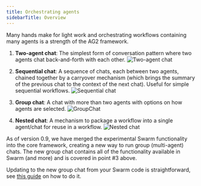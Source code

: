 ```yaml
---
title: Orchestrating agents
sidebarTitle: Overview
---
```


Many hands make for light work and orchestrating workflows containing many agents is a strength of the AG2 framework.

1. **Two-agent chat**: The simplest form of conversation pattern where two agents chat back-and-forth with each other.
![Two-agent chat](../assets/two_agent_chat.png)

2. **Sequential chat**: A sequence of chats, each between two agents, chained together by a carryover mechanism (which brings the summary of the previous chat to the context of the next chat). Useful for simple sequential workflows.
![Sequential chat](../assets/sequential_process.png)

3. **Group chat**: A chat with more than two agents with options on how agents are selected.
![GroupChat](../assets/group-chat.png)

4. **Nested chat**: A mechanism to package a workflow into a single agent/chat for reuse in a workflow.
![Nested chat](../assets/nested_chats_process.png)


<Warning>
As of version 0.9, we have merged the experimental Swarm functionality into the core framework, creating a new way to run group (multi-agent) chats. The new group chat contains all of the functionality available in Swarm (and more) and is covered in point #3 above.

Updating to the new group chat from your Swarm code is straightforward, see [this guide](/docs/user-guide/advanced-concepts/orchestration/swarm/deprecation) on how to do it.
</Warning>
 